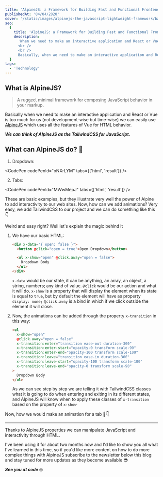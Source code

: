 ```yaml
---
title: 'AlpineJS: a Framework for Building Fast and Functional Frontends'
publishedAt: '04/04/2020'
cover: '/static/images/alpinejs-the-javascript-lightweight-framework/banner.jpeg'
seo:
  {
    title: 'AlpineJS: a Framework for Building Fast and Functional Frontends',
    description:
      'When we need to make an interactive application and React or Vue is too much for us, AlpineJS comes in to make our work faster.
      <br />
      <br />
      Basically, when we need to make an interactive application and React or Vue is too much for us (not development-wise but time-wise) we can easily use AlpineJS which uses all the features of Vue for HTML behavior.',
  }
tags:
  - 'Technology'
---
```


## What is AlpineJS?

> A rugged, minimal framework for composing JavaScript behavior in your markup.

Basically when we need to make an interactive application and React or Vue is too much for us (not development-wise but time-wise) we can easily use [AlpineJS](https://github.com/alpinejs/alpine) which uses all the features of Vue for HTML behavior.

_**We can think of AlpineJS as the TailwindCSS for JavaScript.**_

## What can AlpineJS do? 🧐

1. Dropdown:

<CodePen codePenId="oNXrLYM" tabs={['html', 'result']} />

2. Tabs:

<CodePen codePenId="MWwMepJ" tabs={['html', 'result']} />

These are basic examples, but they illustrate very well the power of Alpine to add interactivity to our web sites. Now, how can we add animations? Very easy, we add TailwindCSS to our project and we can do something like this 👇

<CodePen codePenId="mdJZEwg" />

Weird and easy right? Well let's explain the magic behind it

1. We have our basic HTML:

   ```html
   <div x-data="{ open: false }">
     <button @click="open = true">Open Dropdown</button>

     <ul x-show="open" @click.away="open = false">
       Dropdown Body
     </ul>
   </div>
   ```

   `x-data` would be our state, it can be anything, an array, an object, a string, numbers; any kind of value.
   `@click` would be our action and what it will do.
   `x-show` is a property that will display the element when its state is equal to `true`, but by default the element will have as property `display: none;`
   `@click.away` is a bind in which if we click outside the element it will close.

2. Now, the animations can be added through the property `x-transition` in this way:
   ```html
   <ul
     x-show="open"
     @click.away="open = false"
     x-transition:enter="transition ease-out duration-300"
     x-transition:enter-start="opacity-0 transform scale-90"
     x-transition:enter-end="opacity-100 transform scale-100"
     x-transition:leave="transition ease-in duration-300"
     x-transition:leave-start="opacity-100 transform scale-100"
     x-transition:leave-end="opacity-0 transform scale-90"
   >
     Dropdown Body
   </ul>
   ```
   As we can see step by step we are telling it with TailwindCSS classes what it is going to do when entering and exiting in its different states, and AlpineJS will know when to apply these classes of `x-transition` based on the property of `x-show`

Now, how we would make an animation for a tab 🧐👇

<CodePen codePenId="dyoBXxB" />

---

Thanks to AlpineJS properties we can manipulate JavaScript and interactivity through HTML.

I've been using it for about two months now and I'd like to show you all what I've learned in this time, so if you'd like more content on how to do more complex things with AlpineJS subscribe to the newsletter below this blog and stay tuned for more updates as they become available 😎

_**See you at code**_ 🤓
